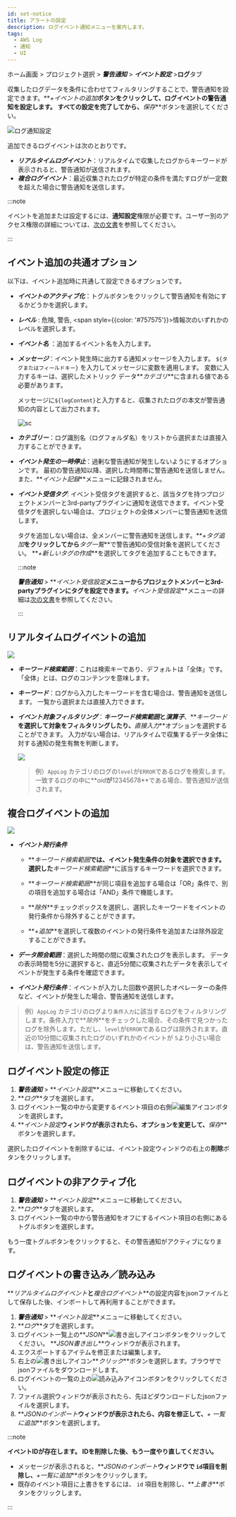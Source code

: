 ```yaml
---
id: set-notice
title: アラートの設定
description: ログイベント通知メニューを案内します。
tags:
  - AWS Log
  - 通知
  - UI
---
```


ホーム画面 > プロジェクト選択 > **_警告通知_** > **_イベント設定_** >**ログ**タブ

収集したログデータを条件に合わせてフィルタリングすることで、警告通知を設定できます。**_+イベントの追加_**ボタンをクリックして、ログイベントの警告通知を設定します。 すべての設定を完了してから、**_保存_**ボタンを選択してください。

![ログ通知設定](/img/log-alert-event-setting.png)

追加できるログイベントは次のとおりです。

-   **_リアルタイムログイベント_**：リアルタイムで収集したログからキーワードが表示されると、警告通知が送信されます。
-   **_複合ログイベント_**：最近収集されたログが特定の条件を満たすログが一定数を超えた場合に警告通知を送信します。

:::note

イベントを追加または設定するには、**通知設定**権限が必要です。ユーザー別のアクセス権限の詳細については、[次の文書](../project/project-structure#프로젝트-그룹-권한-개편)を参照してください。

:::

## イベント追加の共通オプション

以下は、イベント追加時に共通して設定できるオプションです。

-   **_イベントのアクティブ化_**：トグルボタンをクリックして警告通知を有効にするかどうかを選択します。

-   **_レベル_** : <span class='vslow'>危険</span>, <span class='slow'>警告</span>, <span style={{color: '#757575'}}>情報</span>次のいずれかのレベルを選択します。

-   **_イベント名_** ：追加するイベント名を入力します。

-   **_メッセージ_**：イベント発生時に出力する通知メッセージを入力します。 `${タグまたはフィールドキー}` を入力してメッセージに変数を適用します。 変数に入力するキーは、選択したメトリック データ**_カテゴリ_**に含まれる値である必要があります。

    メッセージに`${logContent}`と入力すると、収集されたログの本文が警告通知の内容として出力されます。

    ![sc](/img/log-alert-event-setting2.png)

-   **_カテゴリー_**：ログ識別名（ログフォルダ名）をリストから選択または直接入力することができます。

-   **_イベント発生の一時停止_**：過剰な警告通知が発生しないようにするオプションです。 最初の警告通知以降、選択した時間帯に警告通知を送信しません。 また、**_イベント記録_**メニューに記録されません。

-   **_イベント受信タグ_**: イベント受信タグを選択すると、該当タグを持つプロジェクトメンバーと3rd-partyプラグインに通知を送信できます。イベント受信タグを選択しない場合は、プロジェクトの全体メンバーに警告通知を送信します。  

    タグを追加しない場合は、全メンバーに警告通知を送信します。**_+タグ追加_**をクリックしてから**_タグ一覧_**で警告通知の受信対象を選択してください。 **_+新しいタグの作成_**を選択してタグを追加することもできます。

    :::note

    **_警告通知_** > **_イベント受信設定_**メニューからプロジェクトメンバーと3rd-partyプラグインにタグを設定できます。**_イベント受信設定_**メニューの詳細は[次の文書](set-receive-event)を参照してください。

    :::

## リアルタイムログイベントの追加

![](/img/log-alert-event-add.png)

-   **_キーワード検索範囲_**：これは検索キーであり、デフォルトは「全体」です。 「全体」とは、ログのコンテンツを意味します。

-   **_キーワード_**：ログから入力したキーワードを含む場合は、警告通知を送信します。 一覧から選択または直接入力できます。

-   **_イベント対象フィルタリング_**：**_キーワード検索範囲_**と**_演算子_**、**_キーワード_**を選択して対象をフィルタリングしたり、**_直接入力_**オプションを選択することができます。 入力がない場合は、リアルタイムで収集するデータ全体に対する通知の発生有無を判断します。

    ![](/img/log-alert-event-filter.png)  

    > 例）`AppLog` カテゴリのログの`level`が`ERROR`であるログを検索します。 一致するログの中に**_oid_**が**12345678**である場合、警告通知が送信されます。

## 複合ログイベントの追加

![](/img/log-alert-event-add2.png)

-   **_イベント発行条件_**

    -   **_キーワード検索範囲_**では、イベント発生条件の対象を選択できます。選択した**_キーワード検索範囲_**に該当するキーワードを選択できます。

    -   **_キーワード検索範囲_**が同じ項目を追加する場合は「OR」条件で、別の項目を追加する場合は「AND」条件で機能します。

    -   **_除外_**チェックボックスを選択し、選択したキーワードをイベントの発行条件から除外することができます。

    -   **_+追加_**を選択して複数のイベントの発行条件を追加または除外設定することができます。  

-   **_データ照会範囲_**：選択した時間の間に収集されたログを表示します。 データの表示時間を5分に選択すると、直近5分間に収集されたデータを表示してイベントが発生する条件を確認できます。  

-   **_イベント発行条件_**：イベントが入力した回数や選択したオペレーターの条件など、イベントが発生した場合、警告通知を送信します。

> 例）`AppLog` カテゴリのログより`条件入力`に該当するログをフィルタリングします。条件入力で**_除外_**をチェックした場合、その条件で見つかったログを除外します。ただし、`level`が`ERROR`であるログは除外されます。直近の10分間に収集されたログのいずれかのイベントが `5`より小さい場合は、警告通知を送信します。

## ログイベント設定の修正

1.  **_警告通知_** > **_イベント設定_**メニューに移動してください。
2.  **_ログ_**タブを選択します。
3.  ログイベント一覧の中から変更するイベント項目の右側![編集アイコン](/img/ico-edit.svg)ボタンを選択します。
4.  **_イベント設定_**ウィンドウが表示されたら、オプションを変更して、**_保存_**ボタンを選択します。

選択したログイベントを削除するには、イベント設定ウィンドウの右上の**削除**ボタンをクリックします。

## ログイベントの非アクティブ化

1.  **_警告通知_** > **_イベント設定_**メニューに移動してください。
2.  **_ログ_**タブを選択します。
3.  ログイベント一覧の中から警告通知をオフにするイベント項目の右側にあるトグルボタンを選択します。

もう一度トグルボタンをクリックすると、その警告通知がアクティブになります。

## ログイベントの書き込み／読み込み

**_リアルタイムログイベント_**と**_複合ログイベント_**の設定内容をjsonファイルとして保存した後、インポートして再利用することができます。

1.  **_警告通知_** > **_イベント設定_**メニューに移動してください。
2.  **_ログ_**タブを選択します。
3.  ログイベント一覧上の**_JSON_**![書き出しアイコン](/img/ico-export.svg)ボタンをクリックしてください。 **_JSON書き出し_**ウィンドウが表示されます。
4.  エクスポートするアイテムを修正または編集します。
5.  右上の![書き出しアイコン](/img/ico-export.svg)**_クリック_**ボタンを選択します。ブラウザでjsonファイルをダウンロードします。
6.  ログイベントの一覧の上の![読み込みアイコン](/img/ico-import.svg)ボタンをクリックしてください。
7.  ファイル選択ウィンドウが表示されたら、先ほどダウンロードしたjsonファイルを選択します。
8.  **_JSONのインポート_**ウィンドウが表示されたら、内容を修正して、**_+ 一覧に追加_**ボタンを選択します。

:::note 

**イベントIDが存在します。 IDを削除した後、もう一度やり直してください。**

-   メッセージが表示されると、**_JSONのインポート_**ウィンドウで `id`項目を削除し、**_+一覧に追加_**ボタンをクリックします。
-   既存のイベント項目に上書きをするには、 `id` 項目を削除し、**_上書き_**ボタンをクリックします。

:::
